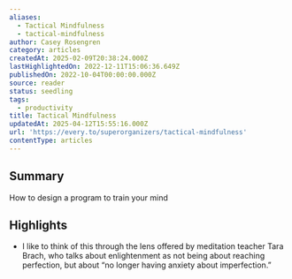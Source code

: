 ```yaml
---
aliases:
  - Tactical Mindfulness
  - tactical-mindfulness
author: Casey Rosengren
category: articles
createdAt: 2025-02-09T20:38:24.000Z
lastHighlightedOn: 2022-12-11T15:06:36.649Z
publishedOn: 2022-10-04T00:00:00.000Z
source: reader
status: seedling
tags:
  - productivity
title: Tactical Mindfulness
updatedAt: 2025-04-12T15:55:16.000Z
url: 'https://every.to/superorganizers/tactical-mindfulness'
contentType: articles
---
```

## Summary

How to design a program to train your mind

## Highlights

- I like to think of this through the lens offered by meditation teacher Tara Brach, who talks about enlightenment as not being about reaching perfection, but about “no longer having anxiety about imperfection.”
